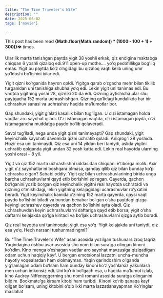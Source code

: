 ```yaml
---
title: "The Time Traveler’s Wife"
description: ""
date: 2025-06-02    
tags: ['movie']

---
```

<div style={{ marginTop: '2rem', fontStyle: 'italic', color: '#888' }}>
This post has been read <strong>{Math.floor(Math.random() * (1000 - 100 + 1) + 300)}</strong>👁️ times.
</div>

Ular ilk marta tanishgan paytda yigit 38 yoshli erkak, qiz endigina maktabga chiqqan 6 yoshli qizaloq edi.911 open-up mothe.... yo'q pedofillikga bog'liq emas. Yigit bu paytda ko‘z o‘ngidagi bu qizaloq vaqti kelib uning umr yo‘ldoshi bo‘lishini bilar edi.

Yigit qizni ko‘rganida hayron qoldi. Yigitga qarab o‘zgacha mehr bilan tikilib turganidan uni tanishiga shubha yo‘q edi. Lekin yigit uni tanimas edi. Bu vaqtda yigitning yoshi 28, qizniki 20 da edi. Qizning aytishicha ular shu paytgacha 152 marta uchrashishgan. Qizning qo‘lidagi kundalikda har bir uchrashuv sanasi va uchrashuv haqida ma’lumotlar bor.

Gap shundaki, yigit g‘alati kasallik bilan tug‘ilgan. U o‘zi istamagan holda vaqtlar aro sayohat qiladi. O‘zi istamagan vaqtda, o‘zi istamagan joyda, o‘zi istamagancha muddatga paydo bo‘lib qolaveradi.

Savol tug‘iladi, nega unda yigit qizni tanimayapti? Gap shundaki, yigit keyinchalik sayohati davomida qizni uchratib qoladi. Aniqrog‘i 38 yoshida. Hozir esa uni tanimaydi. Qiz esa uni 14 yildan beri taniydi, aslida yigitni uchratib qolganda yigit undan 32 yosh katta edi. Lekin real hayotda ularning yoshi orasi – 8 yil.

Yigit va qiz 152 marta uchrashishni uddasidan chiqqani e’tiborga molik. Axir yigit o‘z sayohatlarini boshqara olmasa, qanday qilib qiz bilan bunday ko‘p uchrasha olgan? Sababi oddiy. Yigit qiz bilan uchrashuvlarining birida unga barcha uchrashuvlarni qayd etib borishini so‘ragan. Qayerda, qachon bo‘lganini yozib borgan qiz keyinchalik yigitni real hayotda uchratadi va qizning o‘tmishidagi, lekin yigitning kelajagidagi uchrashuvlar ro‘yxatini beradi. Yigit keyinchalik kamida o‘zining 152 marta qayerda, qaysi vaqt paydo bo‘lishini biladi va bundan bexabar bo‘lgan o‘sha paytdagi qizga keyingi uchrashuv qayerda va qachon bo‘lishini ayta oladi. Qiz uchrashuvdan keyin uchrashuvlarni daftariga qayd etib borsa, yigit o‘sha daftarni kelajakda qo‘lga kiritadi va bo‘ljak uchrashuvlarni qizga aytib boradi.

Qiz real hayotda uni tanimoqda, yigit esa yo‘q. Yigit kelajakda uni taniydi, qiz esa yo‘q.
Hech narsani tushunmadingmi?

Bu "The Time Traveler’s Wife" asari asosida yozilgan tushunarsizroq taqriz. Yaqindagina ushbu asar asosida shu nom bilan suratga olingan kinoni ko‘rdim. Kino menga o‘xshagan vaqtlar aro sayohat mavzusiga qiziqadigan odam uchun haqiqiy kayf. U bergan emotsional lazzatni uncha-muncha hayotiy voqealardan ham ololmayman. Yaqin qarindoshim o‘lganda yig‘lamagan odam bo‘lsam ham bunday kinoni ko‘z yoshlarsiz yakunlash men uchun imkonsiz edi. Uni ko‘rib bo‘lgach esa, u haqida ma’lumot izlab, kino Audrey Niffeneggerning shu nomli romani asosida suratga olinganini bildim. Bookmate’ga kirsam kitobi ham turibdi. Kinoni ko‘rib qanaqa kayf qilgan bo‘lsam, uning kitobini o‘qib ikki marta lazzatlanayapman.Ko'ringlar maslahat